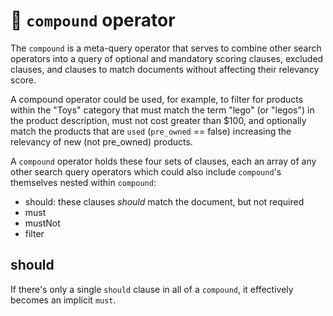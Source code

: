 # 📘 `compound` operator

The `compound` is a meta-query operator that serves to combine other search operators into a query of optional and mandatory scoring clauses, excluded clauses, and clauses to match documents without affecting their relevancy score.

A compound operator could be used, for example, to filter for products within the "Toys" category that
must match the term "lego" (or "legos") in the product description, must not cost greater than $100, and optionally match the products that are `used` (`pre_owned` == false) increasing the relevancy of new (not pre_owned) products.

A `compound` operator holds these four sets of clauses, each an array of any other search query operators which could also include `compound`'s themselves nested within `compound`:

  * should: these clauses *should* match the document, but not required
  * must
  * mustNot
  * filter

## should

If there's only a single `should` clause in all of a `compound`, it effectively becomes an implicit `must`.
